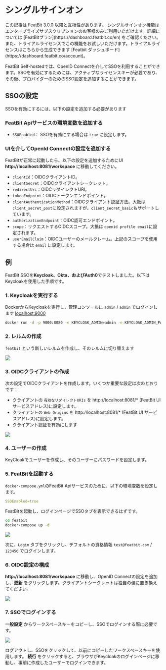 
# シングルサインオン

<Callout type="info">
    この記事は FeatBit 3.0.0 以降と互換性があります。
</Callout>

<Callout type="info">
    シングルサインオン機能はエンタープライズサブスクリプションのお客様のみご利用いただけます。詳細については [FeatBitプラン](https://dashboard.featbit.co/en) をご確認ください。また、トライアルライセンスでこの機能をお試しいただけます。トライアルライセンスはこちらから生成できます [Featbit ダッシュボード](https://dashboard.featbit.co/account)。
</Callout>

FeatBit Self-hostedでは、OpenID Connectを介してSSOを利用することができます。SSOを有効にするためには、アクティブなライセンスキーが必要であり、その後、プロバイダーのためのSSO設定を追加することができます。

## SSOの設定

SSOを有効にするには、以下の設定を追加する必要があります

### FeatBit Apiサービスの環境変数を追加する

- `SSOEnabled`： SSOを有効にする場合は `true` に設定します。

### UIを介してOpenId Connectの設定を追加する

FeatBitが正常に起動したら、以下の設定を追加するためにUI **http://localhost:8081/workspace** に移動してください。

- `clientId`：OIDCクライアントID。
- `clientSecret`：OIDCクライアントシークレット。
- `redirectUri`：OIDCリダイレクトURI。
- `tokenEndpoint`：OIDCトークンエンドポイント。
- `clientAuthenticationMethod`：OIDCクライアント認証方法。大抵は`client_secret_post`に設定されますが、`client_secret_basic`もサポートしています。
- `authorizationEndpoint`：OIDC認可エンドポイント。
- `scope`：リクエストするOIDCスコープ。大抵は `openid profile email`に設定されます。
- `userEmailClaim`：OIDCユーザーのメールクレーム。上記のスコープを使用する場合は `email` に設定します。

## 例

FeatBit SSOを**Keycloak、Okta、およびAuth0**でテストしました。以下はKeycloakを使用した手順です。

### 1. Keycloakを実行する
DockerからKeycloakを実行し、管理コンソールに `admin` / `admin` でログインします [localhost:9000](http://localhost:9000)

```bash
docker run -d -p 9000:8080 -e KEYCLOAK_ADMIN=admin -e KEYCLOAK_ADMIN_PASSWORD=admin --name=keycloak quay.io/keycloak/keycloak:22.0.1 start-dev
```

### 2. レルムの作成

`featbit` という新しいレルムを作成し、そのレルムに切り替えます

![](../integrations/assets/single-sign-on/create-realm.png)

### 3. OIDCクライアントの作成

次の設定でOIDCクライアントを作成します。いくつか重要な設定は次のとおりです：
- クライアントの `有効なリダイレクトURIs` を http://localhost:8081/* (FeatBit UI サービスアドレス)に設定します。
- クライアントの `Web Origins` を http://localhost:8081/* (FeatBit UI サービスアドレス)に設定します。
- クライアント認証を有効にします

![](../integrations/assets/single-sign-on/client-settings.png)

### 4. ユーザーの作成
KeyCloakでユーザーを作成し、そのユーザーにパスワードを設定します。

### 5. FeatBitを起動する

`docker-compose.yml`のFeatBit Apiサービスのために、以下の環境変数を設定します。

```yaml
SSOEnabled=true
```

FeatBitを起動し、ログインページでSSOタブを表示できるはずです。
```bash
cd featbit
docker-compose up -d
```
![](../integrations/assets/single-sign-on/sso-login.png)

次に、`Login` タブをクリックし、デフォルトの資格情報 `test@featbit.com` / `123456` でログインします。

### 6. OIDC設定の構成

**http://localhost:8081/workspace** に移動し、OpenID Connectの設定を追加し、**更新** をクリックします。クライアントシークレットは独自の値に置き換えてください。

![](../integrations/assets/single-sign-on/oidc-settings.png)

### 7. SSOでログインする

**一般設定** からワークスペースキーをコピーし、SSOでログインする際に必要です。

![](../integrations/assets/single-sign-on/ws-key.png)

ログアウトし、SSOをクリックして、以前にコピーしたワークスペースキーを使用します。
**続行** をクリックすると、ブラウザがKeycloakのログインページに移動し、事前に作成したユーザーでログインできます。
